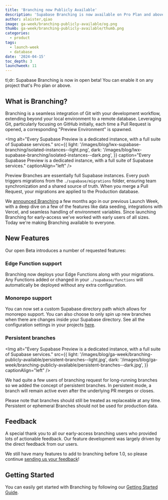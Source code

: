 ```yaml
---
title: 'Branching now Publicly Available'
description: 'Supabase Branching is now available on Pro Plan and above.'
author: alaister,qiao
image: ga-week/branching-publicly-available/og.png
thumb: ga-week/branching-publicly-available/thumb.png
categories:
  - product
tags:
  - launch-week
  - database
date: '2024-04-15'
toc_depth: 3
launchweek: 11
---
```


tl;dr: Supabase Branching is now in open beta! You can enable it on any project that's Pro plan or above.

## What is Branching?

Branching is a seamless integration of Git with your development workflow, extending beyond your local environment to a remote database. Leveraging Git, particularly focusing on GitHub initially, each time a Pull Request is opened, a corresponding "Preview Environment" is spawned.

<Img
  alt="Every Supabase Preview is a dedicated instance, with a full suite of Supabase services."
  src={{
    light: '/images/blog/lwx-supabase-branching/isolated-instances--light.png',
    dark: '/images/blog/lwx-supabase-branching/isolated-instances--dark.png',
  }}
  caption="Every Supabase Preview is a dedicated instance, with a full suite of Supabase services."
  captionAlign="left"
/>

Preview Branches are essentially full Supabase instances. Every push triggers migrations from the `./supabase/migrations` folder, ensuring team synchronization and a shared source of truth. When you merge a Pull Request, your migrations are applied to the Production database.

We [announced Branching](https://supabase.com/blog/supabase-branching) a few months ago in our previous Launch Week, with a deep dive on a few of the features like data seeding, integrations with Vercel, and seamless handling of environment variables. Since launching Branching for early-access we've worked with early users of all sizes. Today we're making Branching available to everyone.

## New Features

Our open Beta introduces a number of requested features:

### Edge Function support

Branching now deploys your Edge Functions along with your migrations. Any Functions added or changed in your `./supabase/functions` will automatically be deployed without any extra configuration.

### Monorepo support

You can now set a custom Supabase directory path which allows for monorepo support. You can also choose to only spin up new branches when there are changes inside your Supabase directory. See all the configuration settings in your projects [here](https://supabase.com/dashboard/project/_/settings/integrations).

### Persistent branches

<Img
  alt="Every Supabase Preview is a dedicated instance, with a full suite of Supabase services."
  src={{
    light: '/images/blog/ga-week/branching-publicly-available/persistent-branches--light.jpg',
    dark: '/images/blog/ga-week/branching-publicly-available/persistent-branches--dark.jpg',
  }}
  captionAlign="left"
/>

We had quite a few users of branching request for long-running branches so we added the concept of persistent branches. In persistent mode, a branch will remain active even after the underlying PR merges or closes.

Please note that branches should still be treated as replaceable at any time. Persistent or ephemeral Branches should not be used for production data.

## Feedback

A special thank you to all our early-access branching users who provided lots of actionable feedback. Our feature development was largely driven by the direct feedback from our users.

We still have many features to add to branching before 1.0, so please continue [sending us your feedback](https://github.com/orgs/supabase/discussions/18937)!

## Getting Started

You can easily get started with Branching by following our [Getting Started Guide](https://supabase.com/docs/guides/platform/branching#how-to-use-supabase-branching).

